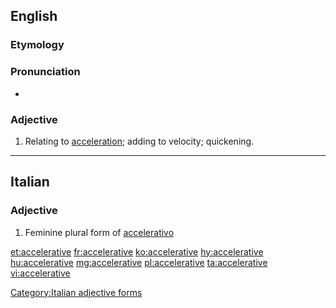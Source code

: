 ==English==

===Etymology===
{{suffix|accelerate|ive}}

===Pronunciation===
* {{a|US}} {{IPA|/ɪk.ˈsɛl.ə.ˌɹeɪt.ɪv/|/æk.ˈsɛl.ə.ˌɹeɪt.ɪv/}}

===Adjective===
{{en-adj}}

# Relating to [[acceleration]]; adding to velocity; quickening.

----

==Italian==

===Adjective===
{{head|it}} {{g|f}}

# Feminine plural form of [[accelerativo]]

[[Category:Italian adjective forms]]

[[et:accelerative]]
[[fr:accelerative]]
[[ko:accelerative]]
[[hy:accelerative]]
[[hu:accelerative]]
[[mg:accelerative]]
[[pl:accelerative]]
[[ta:accelerative]]
[[vi:accelerative]]